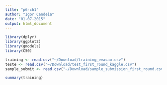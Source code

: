 ```yaml
---
title: "p6-ch1"
author: "Igor Candeia"
date: "01-07-2015"
output: html_document
---
```


```r
library(dplyr)
library(ggplot2)
library(gmodels)
library(C50)

training <- read.csv("~/Download/training_evasao.csv")
teste <- read.csv("~/Download/test_first_round_kaggle.csv")
sample_submit <- read.csv("~/Download/sample_submission_first_round.csv")

summary(training)
```